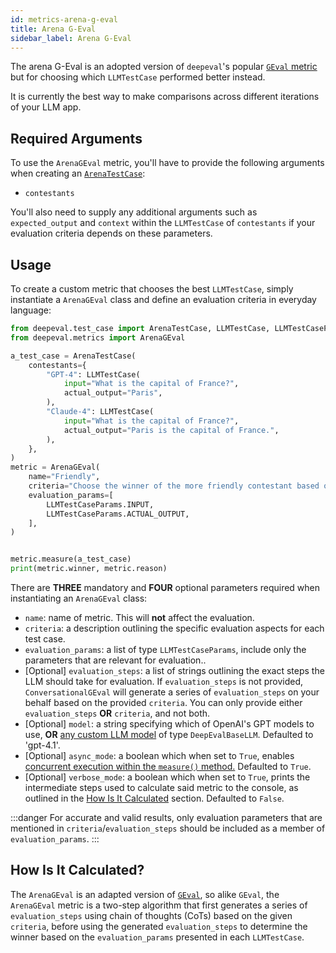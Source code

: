 ```yaml
---
id: metrics-arena-g-eval
title: Arena G-Eval
sidebar_label: Arena G-Eval
---
```


<MetricTagsDisplayer custom={true} chatbot={true} />

The arena G-Eval is an adopted version of `deepeval`'s popular [`GEval` metric](/docs/metrics-llm-evals) but for choosing which `LLMTestCase` performed better instead.

It is currently the best way to make comparisons across different iterations of your LLM app.

## Required Arguments

To use the `ArenaGEval` metric, you'll have to provide the following arguments when creating an [`ArenaTestCase`](/docs/evaluation-arena-test-cases):

- `contestants`

You'll also need to supply any additional arguments such as `expected_output` and `context` within the `LLMTestCase` of `contestants` if your evaluation criteria depends on these parameters.

## Usage

To create a custom metric that chooses the best `LLMTestCase`, simply instantiate a `ArenaGEval` class and define an evaluation criteria in everyday language:

```python
from deepeval.test_case import ArenaTestCase, LLMTestCase, LLMTestCaseParams
from deepeval.metrics import ArenaGEval

a_test_case = ArenaTestCase(
    contestants={
        "GPT-4": LLMTestCase(
            input="What is the capital of France?",
            actual_output="Paris",
        ),
        "Claude-4": LLMTestCase(
            input="What is the capital of France?",
            actual_output="Paris is the capital of France.",
        ),
    },
)
metric = ArenaGEval(
    name="Friendly",
    criteria="Choose the winner of the more friendly contestant based on the input and actual output",
    evaluation_params=[
        LLMTestCaseParams.INPUT,
        LLMTestCaseParams.ACTUAL_OUTPUT,
    ],
)


metric.measure(a_test_case)
print(metric.winner, metric.reason)
```

There are **THREE** mandatory and **FOUR** optional parameters required when instantiating an `ArenaGEval` class:

- `name`: name of metric. This will **not** affect the evaluation.
- `criteria`: a description outlining the specific evaluation aspects for each test case.
- `evaluation_params`: a list of type `LLMTestCaseParams`, include only the parameters that are relevant for evaluation..
- [Optional] `evaluation_steps`: a list of strings outlining the exact steps the LLM should take for evaluation. If `evaluation_steps` is not provided, `ConversationalGEval` will generate a series of `evaluation_steps` on your behalf based on the provided `criteria`. You can only provide either `evaluation_steps` **OR** `criteria`, and not both.
- [Optional] `model`: a string specifying which of OpenAI's GPT models to use, **OR** [any custom LLM model](/docs/metrics-introduction#using-a-custom-llm) of type `DeepEvalBaseLLM`. Defaulted to 'gpt-4.1'.
- [Optional] `async_mode`: a boolean which when set to `True`, enables [concurrent execution within the `measure()` method.](/docs/metrics-introduction#measuring-metrics-in-async) Defaulted to `True`.
- [Optional] `verbose_mode`: a boolean which when set to `True`, prints the intermediate steps used to calculate said metric to the console, as outlined in the [How Is It Calculated](#how-is-it-calculated) section. Defaulted to `False`.

:::danger
For accurate and valid results, only evaluation parameters that are mentioned in `criteria`/`evaluation_steps` should be included as a member of `evaluation_params`.
:::

## How Is It Calculated?

The `ArenaGEval` is an adapted version of [`GEval`](/docs/metrics-llm-evals), so alike `GEval`, the `ArenaGEval` metric is a two-step algorithm that first generates a series of `evaluation_steps` using chain of thoughts (CoTs) based on the given `criteria`, before using the generated `evaluation_steps` to determine the winner based on the `evaluation_params` presented in each `LLMTestCase`.
